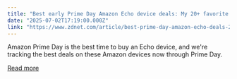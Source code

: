 ```yaml
---
title: "Best early Prime Day Amazon Echo device deals: My 20+ favorite deals available now"
date: "2025-07-02T17:19:00.000Z"
link: "https://www.zdnet.com/article/best-prime-day-amazon-echo-deals-2025/"
---
```


Amazon Prime Day is the best time to buy an Echo device, and we're tracking the best deals on these Amazon devices now through Prime Day.

[Read more](https://www.zdnet.com/article/best-prime-day-amazon-echo-deals-2025/)
